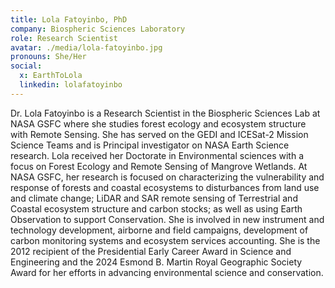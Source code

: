 ```yaml
---
title: Lola Fatoyinbo, PhD
company: Biospheric Sciences Laboratory 
role: Research Scientist
avatar: ./media/lola-fatoyinbo.jpg
pronouns: She/Her
social:
  x: EarthToLola
  linkedin: lolafatoyinbo
---
```

Dr. Lola Fatoyinbo is a Research Scientist in the Biospheric Sciences Lab at NASA GSFC where she studies forest ecology and ecosystem structure with Remote Sensing. She has served on the GEDI and ICESat-2 Mission Science Teams and is Principal investigator on NASA Earth Science research. Lola received her Doctorate in Environmental sciences with a focus on Forest Ecology and Remote Sensing of Mangrove Wetlands. At NASA GSFC, her research is focused on characterizing the vulnerability and response of forests and coastal ecosystems to disturbances from land use and climate change; LiDAR and SAR remote sensing of Terrestrial and Coastal ecosystem structure and carbon stocks; as well as using Earth Observation to support Conservation. She is involved in new instrument and technology development, airborne and field campaigns, development of carbon monitoring systems and ecosystem services accounting. She is the 2012 recipient of the Presidential Early Career Award in Science and Engineering and the 2024 Esmond B. Martin Royal Geographic Society Award for her efforts in advancing environmental science and conservation. 